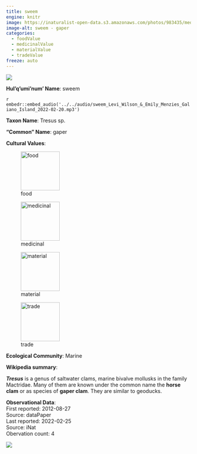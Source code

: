 ```yaml
---
title: sweem
engine: knitr
image: https://inaturalist-open-data.s3.amazonaws.com/photos/983435/medium.jpg
image-alt: sweem - gaper
categories:
  - foodValue
  - medicinalValue
  - materialValue
  - tradeValue
freeze: auto
---
```

![](https://inaturalist-open-data.s3.amazonaws.com/photos/983435/medium.jpg){fig-alt="sweem - gaper"}

**Hul'q'umi'num' Name**: sweem

`r embedr::embed_audio('../../audio/sweem_Levi_Wilson_&_Emily_Menzies_Galiano_Island_2022-02-20.mp3')`

**Taxon Name**: Tresus sp.

**"Common" Name**: gaper

**Cultural Values**:  

::: {layout-nrow=1 style="width:60%"}
![food](/files/food.svg){width=106px}

![medicinal](/files/medicinal.svg){width=106px}

![material](/files/material.svg){width=106px}

![trade](/files/trade.svg){width=106px}
:::

**Ecological Community**: Marine

**Wikipedia summary**:  
<p class="mw-empty-elt">
</p>

<p><i><b>Tresus</b></i> is a genus of saltwater clams, marine bivalve mollusks in the family Mactridae. Many of them are known under the common name the <b>horse clam</b> or as species of <b>gaper clam</b>. They are similar to geoducks.
</p>


**Observational Data**:   
First reported: 2012-08-27  
Source: dataPaper  
Last reported: 2022-02-25  
Source: iNat  
Obervation count: 4

![](community_dist.png)
